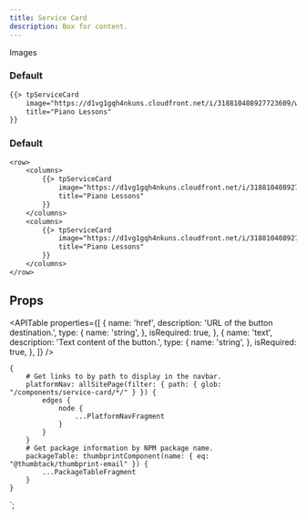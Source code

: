 ```yaml
---
title: Service Card
description: Box for content.
---
```



<ComponentHeader data={props.data} />

Images

### Default

```email
{{> tpServiceCard
    image="https://d1vg1gqh4nkuns.cloudfront.net/i/318810408927723609/width/1024/aspect/8-5.jpeg"
    title="Piano Lessons"
}}
```

### Default

```email
<row>
    <columns>
        {{> tpServiceCard
            image="https://d1vg1gqh4nkuns.cloudfront.net/i/318810408927723609/width/1024/aspect/8-5.jpeg"
            title="Piano Lessons"
        }}
    </columns>
    <columns>
        {{> tpServiceCard
            image="https://d1vg1gqh4nkuns.cloudfront.net/i/318810408927723609/width/1024/aspect/8-5.jpeg"
            title="Piano Lessons"
        }}
    </columns>
</row>
```

## Props

<APITable
    properties={[
        {
            name: 'href',
            description: 'URL of the button destination.',
            type: {
                name: 'string',
            },
            isRequired: true,
        },
        {
            name: 'text',
            description: 'Text content of the button.',
            type: {
                name: 'string',
            },
            isRequired: true,
        },
    ]}
/>

<ComponentFooter data={props.data} />

    {
        # Get links to by path to display in the navbar.
        platformNav: allSitePage(filter: { path: { glob: "/components/service-card/*/" } }) {
            edges {
                node {
                    ...PlatformNavFragment
                }
            }
        }
        # Get package information by NPM package name.
        packageTable: thumbprintComponent(name: { eq: "@thumbtack/thumbprint-email" }) {
            ...PackageTableFragment
        }
    }
`;
